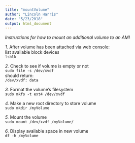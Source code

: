 ```yaml
---
title: "mountVolume"
author: "Lincoln Harris"
date: "5/23/2018"
output: html_document
---
```


*Instructions for how to mount an additional volume to an AMI*

*1.* After volume has been attached via web console:       
		list available block devices        
		`lsblk`         

*2.* Check to see if volume is empty or not       
	`sudo file -s /dev/xvdf`         
	should return:        
		`/dev/xvdf: data`        

*3.* Format the volume's filesystem         
	`sudo mkfs -t ext4 /dev/xvdf`        

*4.* Make a new root directory to store volume      
	`sudo mkdir /myVolume`      

*5.* Mount the volume       
	`sudo mount /dev/xvdf /myVolume/`       

*6.* Display available space in new volume        
	`df -h /myVolume`         